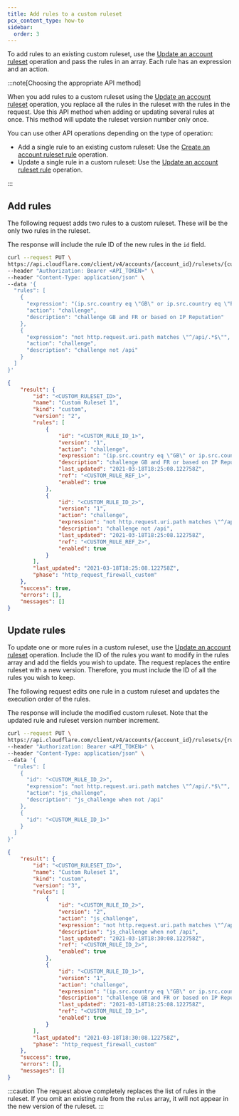 ```yaml
---
title: Add rules to a custom ruleset
pcx_content_type: how-to
sidebar:
  order: 3
---
```


To add rules to an existing custom ruleset, use the [Update an account ruleset](/api/operations/updateAccountRuleset) operation and pass the rules in an array. Each rule has an expression and an action.

:::note[Choosing the appropriate API method]

When you add rules to a custom ruleset using the [Update an account ruleset](/api/operations/updateAccountRuleset) operation, you replace all the rules in the ruleset with the rules in the request. Use this API method when adding or updating several rules at once. This method will update the ruleset version number only once.

You can use other API operations depending on the type of operation:

- Add a single rule to an existing custom ruleset: Use the [Create an account ruleset rule](/api/operations/createAccountRulesetRule) operation.
- Update a single rule in a custom ruleset: Use the [Update an account ruleset rule](/api/operations/updateAccountRulesetRule) operation.

:::

## Add rules

The following request adds two rules to a custom ruleset. These will be the only two rules in the ruleset.

The response will include the rule ID of the new rules in the `id` field.

```bash
curl --request PUT \
https://api.cloudflare.com/client/v4/accounts/{account_id}/rulesets/{custom_ruleset_id} \
--header "Authorization: Bearer <API_TOKEN>" \
--header "Content-Type: application/json" \
--data '{
  "rules": [
    {
      "expression": "(ip.src.country eq \"GB\" or ip.src.country eq \"FR\") or cf.threat_score > 0",
      "action": "challenge",
      "description": "challenge GB and FR or based on IP Reputation"
    },
    {
      "expression": "not http.request.uri.path matches \"^/api/.*$\"",
      "action": "challenge",
      "description": "challenge not /api"
    }
  ]
}'
```

```json output
{
	"result": {
		"id": "<CUSTOM_RULESET_ID>",
		"name": "Custom Ruleset 1",
		"kind": "custom",
		"version": "2",
		"rules": [
			{
				"id": "<CUSTOM_RULE_ID_1>",
				"version": "1",
				"action": "challenge",
				"expression": "(ip.src.country eq \"GB\" or ip.src.country eq \"FR\") or cf.threat_score \u003e 0",
				"description": "challenge GB and FR or based on IP Reputation",
				"last_updated": "2021-03-18T18:25:08.122758Z",
				"ref": "<CUSTOM_RULE_REF_1>",
				"enabled": true
			},
			{
				"id": "<CUSTOM_RULE_ID_2>",
				"version": "1",
				"action": "challenge",
				"expression": "not http.request.uri.path matches \"^/api/.*$\"",
				"description": "challenge not /api",
				"last_updated": "2021-03-18T18:25:08.122758Z",
				"ref": "<CUSTOM_RULE_REF_2>",
				"enabled": true
			}
		],
		"last_updated": "2021-03-18T18:25:08.122758Z",
		"phase": "http_request_firewall_custom"
	},
	"success": true,
	"errors": [],
	"messages": []
}
```

## Update rules

To update one or more rules in a custom ruleset, use the [Update an account ruleset](/api/operations/updateAccountRuleset) operation. Include the ID of the rules you want to modify in the rules array and add the fields you wish to update. The request replaces the entire ruleset with a new version. Therefore, you must include the ID of all the rules you wish to keep.

The following request edits one rule in a custom ruleset and updates the execution order of the rules.

The response will include the modified custom ruleset. Note that the updated rule and ruleset version number increment.

```bash
curl --request PUT \
https://api.cloudflare.com/client/v4/accounts/{account_id}/rulesets/{ruleset_id} \
--header "Authorization: Bearer <API_TOKEN>" \
--header "Content-Type: application/json" \
--data '{
  "rules": [
    {
      "id": "<CUSTOM_RULE_ID_2>",
      "expression": "not http.request.uri.path matches \"^/api/.*$\"",
      "action": "js_challenge",
      "description": "js_challenge when not /api"
    },
    {
      "id": "<CUSTOM_RULE_ID_1>"
    }
  ]
}'
```

```json output
{
	"result": {
		"id": "<CUSTOM_RULESET_ID>",
		"name": "Custom Ruleset 1",
		"kind": "custom",
		"version": "3",
		"rules": [
			{
				"id": "<CUSTOM_RULE_ID_2>",
				"version": "2",
				"action": "js_challenge",
				"expression": "not http.request.uri.path matches \"^/api/.*$\"",
				"description": "js_challenge when not /api",
				"last_updated": "2021-03-18T18:30:08.122758Z",
				"ref": "<CUSTOM_RULE_ID_2>",
				"enabled": true
			},
			{
				"id": "<CUSTOM_RULE_ID_1>",
				"version": "1",
				"action": "challenge",
				"expression": "(ip.src.country eq \"GB\" or ip.src.country eq \"FR\") or cf.threat_score \u003e 0",
				"description": "challenge GB and FR or based on IP Reputation",
				"last_updated": "2021-03-18T18:25:08.122758Z",
				"ref": "<CUSTOM_RULE_ID_1>",
				"enabled": true
			}
		],
		"last_updated": "2021-03-18T18:30:08.122758Z",
		"phase": "http_request_firewall_custom"
	},
	"success": true,
	"errors": [],
	"messages": []
}
```

:::caution
The request above completely replaces the list of rules in the ruleset. If you omit an existing rule from the `rules` array, it will not appear in the new version of the ruleset.
:::
